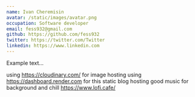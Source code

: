 ```yaml
---
name: Ivan Cheremisin
avatar: /static/images/avatar.png
occupation: Software developer
email: fess932@gmail.com
github: https://github.com/fess932
twitter: https://twitter.com/Twitter
linkedin: https://www.linkedin.com
---
```


Example text...

using https://cloudinary.com/ for image hosting
using https://dashboard.render.com for this static blog hosting
good music for background and chill https://www.lofi.cafe/
